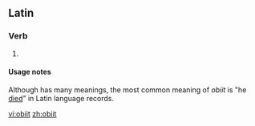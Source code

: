 ==Latin==

===Verb===
{{la-verb-form|obiit}}

# {{inflection of|obeō||3|s|perf|actv|indc|lang=la}}

====Usage notes====
Although {{m|la|obeō}} has many meanings, the most common meaning of ''obiit'' is "he [[die]]d" in Latin language records.

[[vi:obiit]]
[[zh:obiit]]